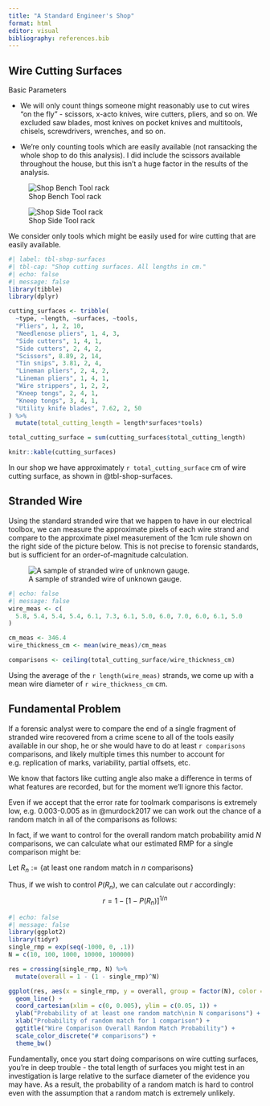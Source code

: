 ```yaml
---
title: "A Standard Engineer's Shop"
format: html
editor: visual
bibliography: references.bib
---
```


## Wire Cutting Surfaces

Basic Parameters

-   We will only count things someone might reasonably use to cut wires "on the fly" - scissors, x-acto knives, wire cutters, pliers, and so on. We excluded saw blades, most knives on pocket knives and multitools, chisels, screwdrivers, wrenches, and so on.

-   We're only counting tools which are easily available (not ransacking the whole shop to do this analysis). I did include the scissors available throughout the house, but this isn't a huge factor in the results of the analysis.

::: {#fig-shop-layout layout-ncol=2}

![Shop Bench Tool rack](fig/PXL_20231110_190517827.jpg)

![Shop Side Tool rack](fig/PXL_20231110_190522765.jpg)

We consider only tools which might be easily used for wire cutting that are easily available.

:::

```r
#| label: tbl-shop-surfaces
#| tbl-cap: "Shop cutting surfaces. All lengths in cm."
#| echo: false
#| message: false
library(tibble)
library(dplyr)

cutting_surfaces <- tribble(
  ~type, ~length, ~surfaces, ~tools,
  "Pliers", 1, 2, 10,
  "Needlenose pliers", 1, 4, 3,
  "Side cutters", 1, 4, 1,
  "Side cutters", 2, 4, 2,
  "Scissors", 8.89, 2, 14,
  "Tin snips", 3.81, 2, 4,
  "Lineman pliers", 2, 4, 2,
  "Lineman pliers", 1, 4, 1,
  "Wire strippers", 1, 2, 2,
  "Kneep tongs", 2, 4, 1,
  "Kneep tongs", 3, 4, 1,
  "Utility knife blades", 7.62, 2, 50
) %>%
  mutate(total_cutting_length = length*surfaces*tools)

total_cutting_surface = sum(cutting_surfaces$total_cutting_length)

knitr::kable(cutting_surfaces)
```

In our shop we have approximately `r total_cutting_surface` cm of wire cutting surface, as shown in @tbl-shop-surfaces.

## Stranded Wire

Using the standard stranded wire that we happen to have in our electrical toolbox, we can measure the approximate pixels of each wire strand and compare to the approximate pixel measurement of the 1cm rule shown on the right side of the picture below. This is not precise to forensic standards, but is sufficient for an order-of-magnitude calculation.

![A sample of stranded wire of unknown gauge.](fig/wire_stranded.png)

```r
#| echo: false
#| message: false
wire_meas <- c(
  5.8, 5.4, 5.4, 5.4, 6.1, 7.3, 6.1, 5.0, 6.0, 7.0, 6.0, 6.1, 5.0
)

cm_meas <- 346.4
wire_thickness_cm <- mean(wire_meas)/cm_meas

comparisons <- ceiling(total_cutting_surface/wire_thickness_cm)
```

Using the average of the `r length(wire_meas)` strands, we come up with a mean wire diameter of `r wire_thickness_cm` cm.

## Fundamental Problem

If a forensic analyst were to compare the end of a single fragment of stranded wire recovered from a crime scene to all of the tools easily available in our shop, he or she would have to do at least `r comparisons` comparisons, and likely multiple times this number to account for e.g. replication of marks, variability, partial offsets, etc.

We know that factors like cutting angle also make a difference in terms of what features are recorded, but for the moment we'll ignore this factor.

Even if we accept that the error rate for toolmark comparisons is extremely low, e.g. 0.003-0.005 as in @murdock2017 we can work out the chance of a random match in all of the comparisons as follows:

\begin{align}
1 \text{ comp} & P(\text{Random match}) = 0.003 \\
& P(\text{No random match}) = 0.997\\
N \text{ comp} &  P(\text{no random matches in} N \text{ comp}) = 0.997^N\\
& P(\text{at least one random match in} N \text{ comp}) = 1 - 0.997^N = `r sprintf("%.06f", 1-0.997^comparisons)`
\end{align}

In fact, if we want to control for the overall random match probability amid $N$ comparisons, we can calculate what our estimated RMP for a single comparison might be:

Let $R_n:=\{\text{at least one random match in }n\text{ comparisons}\}$

\begin{align}
P(R_1) = r
P(\overline{R_1}) = 1-r
P(R_n) = \left[1-r\right]^n
P(\overline{R_n}) = 1 - \left[P(\overline{R_1})\right]^n = 1 - \left[1 - r\right]^n
\end{align}

Thus, if we wish to control $P(R_n)$, we can calculate out $r$ accordingly: $$r = 1 - \left[1-P(R_n)\right]^{1/n}$$

```r
#| echo: false
#| message: false
library(ggplot2)
library(tidyr)
single_rmp = exp(seq(-1000, 0, .1))
N = c(10, 100, 1000, 10000, 100000)

res = crossing(single_rmp, N) %>%
  mutate(overall = 1 - (1 - single_rmp)^N)

ggplot(res, aes(x = single_rmp, y = overall, group = factor(N), color = factor(N))) + 
  geom_line() +
  coord_cartesian(xlim = c(0, 0.005), ylim = c(0.05, 1)) + 
  ylab("Probability of at least one random match\nin N comparisons") + 
  xlab("Probability of random match for 1 comparison") + 
  ggtitle("Wire Comparison Overall Random Match Probability") + 
  scale_color_discrete("# comparisons") + 
  theme_bw()

```

Fundamentally, once you start doing comparisons on wire cutting surfaces, you're in deep trouble - the total length of surfaces you might test in an investigation is large relative to the surface diameter of the evidence you may have. As a result, the probability of a random match is hard to control even with the assumption that a random match is extremely unlikely.  